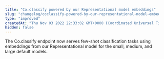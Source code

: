 ```yaml
---
title: "Co.classify powered by our Representational model embeddings"
slug: "changelog/coclassify-powered-by-our-representational-model-embeddings"
type: "improved"
createdAt: "Thu Nov 03 2022 22:33:02 GMT+0000 (Coordinated Universal Time)"
hidden: false
---
```

The Co.classify endpoint now serves few-shot classification tasks using embeddings from our Representational model for the small, medium, and large default models.
